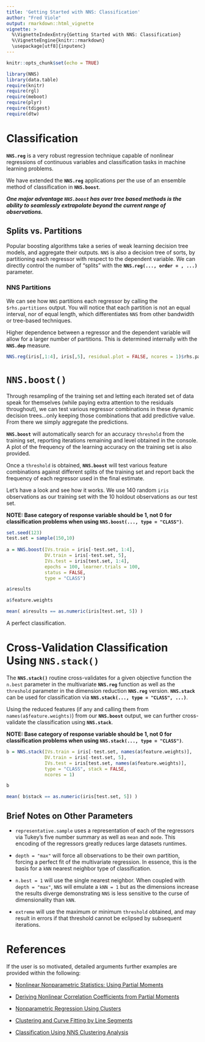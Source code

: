 ---
title: 'Getting Started with NNS: Classification'
author: "Fred Viole"
output: rmarkdown::html_vignette
vignette: >
  %\VignetteIndexEntry{Getting Started with NNS: Classification}
  %\VignetteEngine{knitr::rmarkdown}
  \usepackage[utf8]{inputenc}
---
```{r setup, include=FALSE}
knitr::opts_chunk$set(echo = TRUE)
```

```{r setup2, message=FALSE, warning = FALSE}
library(NNS)
library(data.table)
require(knitr)
require(rgl)
require(meboot)
require(plyr)
require(tdigest)
require(dtw)
```

# Classification
**`NNS.reg`** is a very robust regression technique capable of nonlinear regressions of continuous variables and classification tasks in machine learning problems.

We have extended the **`NNS.reg`** applications per the use of an ensemble method of classification in **`NNS.boost`**.

***One major advantage `NNS.boost` has over tree based methods is the ability to seamlessly extrapolate beyond the current range of observations.***

## Splits vs. Partitions
Popular boosting algorithms take a series of weak learning decision tree models, and aggregate their outputs.  `NNS` is also a decision tree of sorts, by partitioning each regressor with respect to the dependent variable.  We can directly control the number of "splits" with the **`NNS.reg(..., order = , ...)`** parameter.

### NNS Partitions
We can see how `NNS` partitions each regressor by calling the `$rhs.partitions` output.  You will notice that each partition is not an equal interval, nor of equal length, which differentiates `NNS` from other bandwidth or tree-based techniques.

Higher dependence between a regressor and the dependent variable will allow for a larger number of partitions.  This is determined internally with the **`NNS.dep`** measure.

```{r rhs, rows.print=18}
NNS.reg(iris[,1:4], iris[,5], residual.plot = FALSE, ncores = 1)$rhs.partitions
```

# `NNS.boost()`
Through resampling of the training set and letting each iterated set of data speak for themselves (while paying extra attention to the residuals throughout), we can test various regressor combinations in these dynamic decision trees...only keeping those combinations that add predictive value.  From there we simply aggregate the predictions.

**`NNS.boost`** will automatically search for an accuracy `threshold` from the training set, reporting iterations remaining and level obtained in the console.  A plot of the frequency of the learning accuracy on the training set is also provided.

Once a `threshold` is obtained, **`NNS.boost`** will test various feature combinations against different splits of the training set and report back the frequency of each regressor used in the final estimate.

Let's have a look and see how it works.  We use 140 random `iris` observations as our training set with the 10 holdout observations as our test set.

**NOTE: Base category of response variable should be 1, not 0 for classification problems when using `NNS.boost(..., type = "CLASS")`**.

```{r NNSBOOST,fig.align = "center", fig.height = 8,fig.width=6.5}
set.seed(123)
test.set = sample(150,10)
 
a = NNS.boost(IVs.train = iris[-test.set, 1:4], 
              DV.train = iris[-test.set, 5],
              IVs.test = iris[test.set, 1:4],
              epochs = 100, learner.trials = 100, 
              status = FALSE,
              type = "CLASS")

a$results

a$feature.weights

mean( a$results == as.numeric(iris[test.set, 5]) )
```

A perfect classification.

# Cross-Validation Classification Using `NNS.stack()`
The **`NNS.stack()`** routine cross-validates for a given objective function the `n.best` parameter in the multivariate **`NNS.reg`** function as well as the `threshold` parameter in the dimension reduction **`NNS.reg`** version. **`NNS.stack`** can be used for classification via **`NNS.stack(..., type = "CLASS", ...)`**.

Using the reduced features (if any and calling them from `names(a$feature.weights)`) from our **`NNS.boost`** output, we can further cross-validate the classification using **`NNS.stack`**.

**NOTE: Base category of response variable should be 1, not 0 for classification problems when using `NNS.stack(..., type = "CLASS")`**.

```{r NNSstack,fig.align = "center", fig.height = 8,fig.width=6.5,message=FALSE}
b = NNS.stack(IVs.train = iris[-test.set, names(a$feature.weights)], 
              DV.train = iris[-test.set, 5],
              IVs.test = iris[test.set, names(a$feature.weights)],
              type = "CLASS", stack = FALSE,
              ncores = 1)

b

mean( b$stack == as.numeric(iris[test.set, 5]) )
```

## Brief Notes on Other Parameters
* `representative.sample` uses a representation of each of the regressors via Tukey's five number summary as well as `mean` and `mode`.  This encoding of the regressors greatly reduces large datasets runtimes.

* `depth = "max"` will force all observations to be their own partition, forcing a perfect fit of the multivariate regression.  In essence, this is the basis for a `kNN` nearest neighbor type of classification.

* `n.best = 1` will use the single nearest neighbor.  When coupled with `depth = "max"`, `NNS` will emulate a `kNN = 1` but as the dimensions increase the results diverge demonstrating `NNS` is less sensitive to the curse of dimensionality than `kNN`.

* `extreme` will use the maximum or minimum `threshold` obtained, and may result in errors if that threshold cannot be eclipsed by subsequent iterations.


# References

If the user is so motivated, detailed arguments further examples are provided within the following:

* [Nonlinear Nonparametric Statistics: Using Partial Moments](https://www.amazon.com/dp/1490523995/ref=cm_sw_su_dp)

* [Deriving Nonlinear Correlation Coefficients from Partial Moments](https://www.ssrn.com/abstract=2148522)

* [Nonparametric Regression Using Clusters](https://link.springer.com/article/10.1007/s10614-017-9713-5)

* [Clustering and Curve Fitting by Line Segments](https://www.ssrn.com/abstract=2861339)

* [Classification Using NNS Clustering Analysis](https://www.ssrn.com/abstract=2864711)
